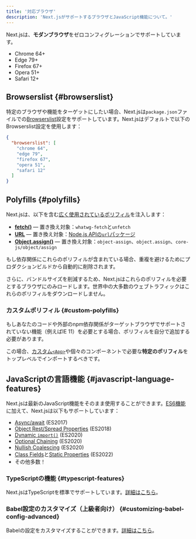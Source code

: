 ```yaml
---
title: '対応ブラウザ'
description: 'Next.jsがサポートするブラウザとJavaScript機能について。'
---
```


Next.jsは、**モダンブラウザ**をゼロコンフィグレーションでサポートしています。

- Chrome 64+
- Edge 79+
- Firefox 67+
- Opera 51+
- Safari 12+

## Browserslist {#browserslist}

特定のブラウザや機能をターゲットにしたい場合、Next.jsは`package.json`ファイルでの[Browserslist](https://browsersl.ist)設定をサポートしています。Next.jsはデフォルトで以下のBrowserslist設定を使用します：

```json title="package.json"
{
  "browserslist": [
    "chrome 64",
    "edge 79",
    "firefox 67",
    "opera 51",
    "safari 12"
  ]
}
```

## Polyfills {#polyfills}

Next.jsは、以下を含む[広く使用されているポリフィル](https://github.com/vercel/next.js/blob/canary/packages/next-polyfill-nomodule/src/index.js)を注入します：

- [**fetch()**](https://developer.mozilla.org/docs/Web/API/Fetch_API) — 置き換え対象：`whatwg-fetch`と`unfetch`
- [**URL**](https://developer.mozilla.org/docs/Web/API/URL) — 置き換え対象：[Node.js APIの`url`パッケージ](https://nodejs.org/api/url.html)
- [**Object.assign()**](https://developer.mozilla.org/docs/Web/JavaScript/Reference/Global_Objects/Object/assign) — 置き換え対象：`object-assign`、`object.assign`、`core-js/object/assign`

もし依存関係にこれらのポリフィルが含まれている場合、重複を避けるためにプロダクションビルドから自動的に削除されます。

さらに、バンドルサイズを削減するため、Next.jsはこれらのポリフィルを必要とするブラウザにのみロードします。世界中の大多数のウェブトラフィックはこれらのポリフィルをダウンロードしません。

### カスタムポリフィル {#custom-polyfills}

もしあなたのコードや外部のnpm依存関係がターゲットブラウザでサポートされていない機能（例えばIE 11）を必要とする場合、ポリフィルを自分で追加する必要があります。

この場合、[カスタム`<App>`](https://nextjs.org/docs/canary/pages/building-your-application/routing/custom-app)や個々のコンポーネントで必要な**特定のポリフィル**をトップレベルでインポートするべきです。

## JavaScriptの言語機能 {#javascript-language-features}

Next.jsは最新のJavaScript機能をそのまま使用することができます。[ES6機能](https://github.com/lukehoban/es6features)に加えて、Next.jsは以下もサポートしています：

- [Async/await](https://github.com/tc39/ecmascript-asyncawait) (ES2017)
- [Object Rest/Spread Properties](https://github.com/tc39/proposal-object-rest-spread) (ES2018)
- [Dynamic `import()`](https://github.com/tc39/proposal-dynamic-import) (ES2020)
- [Optional Chaining](https://github.com/tc39/proposal-optional-chaining) (ES2020)
- [Nullish Coalescing](https://github.com/tc39/proposal-nullish-coalescing) (ES2020)
- [Class Fields](https://github.com/tc39/proposal-class-fields)と[Static Properties](https://github.com/tc39/proposal-static-class-features) (ES2022)
- その他多数！

### TypeScriptの機能 {#typescript-features}

Next.jsはTypeScriptを標準でサポートしています。[詳細はこちら](https://nextjs.org/docs/canary/pages/api-reference/config/typescript)。

### Babel設定のカスタマイズ（上級者向け） {#customizing-babel-config-advanced}

Babelの設定をカスタマイズすることができます。[詳細はこちら](https://nextjs.org/docs/canary/pages/guides/babel)。
